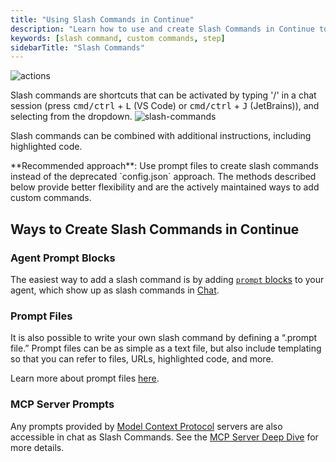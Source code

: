```yaml
---
title: "Using Slash Commands in Continue"
description: "Learn how to use and create Slash Commands in Continue to run custom prompts, access context providers, and speed up coding tasks."
keywords: [slash command, custom commands, step]
sidebarTitle: "Slash Commands"
---
```


![actions](/images/actions.gif)

Slash commands are shortcuts that can be activated by typing '/' in a chat session (press <kbd>cmd/ctrl</kbd> + <kbd>L</kbd> (VS Code) or <kbd>cmd/ctrl</kbd> + <kbd>J</kbd> (JetBrains)), and selecting from the dropdown.
![slash-commands](/images/slash-commands.png)

Slash commands can be combined with additional instructions, including highlighted code.

<Note>
  **Recommended approach**: Use prompt files to create slash commands instead of
  the deprecated `config.json` approach. The methods described below provide
  better flexibility and are the actively maintained ways to add custom
  commands.
</Note>

## Ways to Create Slash Commands in Continue

### Agent Prompt Blocks

The easiest way to add a slash command is by adding [`prompt` blocks](../../hub/blocks/block-types#prompts) to your agent, which show up as slash commands in [Chat](../../features/chat/how-it-works).

### Prompt Files

It is also possible to write your own slash command by defining a “.prompt file.” Prompt files can be as simple as a text file, but also include templating so that you can refer to files, URLs, highlighted code, and more.

Learn more about prompt files [here](./prompts).

### MCP Server Prompts

Any prompts provided by [Model Context Protocol](https://modelcontextprotocol.io/introduction) servers are also accessible in chat as Slash Commands. See the [MCP Server Deep Dive](./mcp) for more details.
